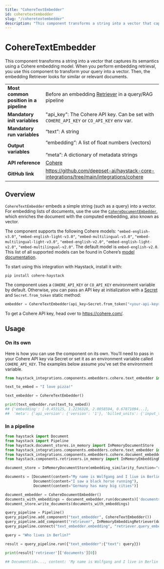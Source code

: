 ```yaml
---
title: "CohereTextEmbedder"
id: coheretextembedder
slug: "/coheretextembedder"
description: "This component transforms a string into a vector that captures its semantics using a Cohere embedding model.  When you perform embedding retrieval, you use this component to transform your query into a vector. Then, the embedding Retriever looks for similar or relevant documents."
---
```


# CohereTextEmbedder

This component transforms a string into a vector that captures its semantics using a Cohere embedding model.  When you perform embedding retrieval, you use this component to transform your query into a vector. Then, the embedding Retriever looks for similar or relevant documents.

|  |  |
| --- | --- |
| **Most common position in a pipeline** | Before an embedding [Retriever](../retrievers.mdx)  in a query/RAG pipeline |
| **Mandatory init variables** | "api_key": The Cohere API key. Can be set with `COHERE_API_KEY` or `CO_API_KEY` env var. |
| **Mandatory run variables** | “text”: A string |
| **Output variables** | “embedding”: A list of float numbers (vectors)  <br /> <br />“meta”:  A dictionary of metadata strings |
| **API reference** | [Cohere](/reference/integrations-cohere) |
| **GitHub link** | https://github.com/deepset-ai/haystack-core-integrations/tree/main/integrations/cohere |

## Overview

`CohereTextEmbedder` embeds a simple string (such as a query) into a vector. For embedding lists of documents, use the use the [`CohereDocumentEmbedder`](https://docs.haystack.deepset.ai/v2.0/docs/coheredocumentembedder), which enriches the document with the computed embedding, also known as vector.

The component supports the following Cohere models:
`"embed-english-v3.0"`, `"embed-english-light-v3.0"`, `"embed-multilingual-v3.0"`,
`"embed-multilingual-light-v3.0"`, `"embed-english-v2.0"`, `"embed-english-light-v2.0"`,
`"embed-multilingual-v2.0"`. The default model is `embed-english-v2.0`. This list of all supported models can be found in Cohere’s [model documentation](https://docs.cohere.com/docs/models#representation).

To start using this integration with Haystack, install it with:

```shell
pip install cohere-haystack
```

The component uses a `COHERE_API_KEY` or `CO_API_KEY` environment variable by default. Otherwise, you can pass an API key at initialization with a [Secret](/docs/secret-management) and `Secret.from_token` static method:

```python
embedder = CohereTextEmbedder(api_key=Secret.from_token("<your-api-key>"))
```

To get a Cohere API key, head over to https://cohere.com/.

## Usage

### On its own

Here is how you can use the component on its own. You’ll need to pass in your Cohere API key via Secret or set it as an environment variable called `COHERE_API_KEY`. The examples below assume you've set the environment variable.

```python
from haystack_integrations.components.embedders.cohere.text_embedder import CohereTextEmbedder

text_to_embed = "I love pizza!"

text_embedder = CohereTextEmbedder()

print(text_embedder.run(text_to_embed))
## {'embedding': [-0.453125, 1.2236328, 2.0058594, 0.67871094...],
##  'meta': {'api_version': {'version': '1'}, 'billed_units': {'input_tokens': 4}}}
```

### In a pipeline

```python
from haystack import Document
from haystack import Pipeline
from haystack.document_stores.in_memory import InMemoryDocumentStore
from haystack_integrations.components.embedders.cohere.text_embedder import CohereTextEmbedder
from haystack_integrations.components.embedders.cohere.document_embedder import CohereDocumentEmbedder
from haystack.components.retrievers.in_memory import InMemoryEmbeddingRetriever

document_store = InMemoryDocumentStore(embedding_similarity_function="cosine")

documents = [Document(content="My name is Wolfgang and I live in Berlin"),
             Document(content="I saw a black horse running"),
             Document(content="Germany has many big cities")]

document_embedder = CohereDocumentEmbedder()
documents_with_embeddings = document_embedder.run(documents)['documents']
document_store.write_documents(documents_with_embeddings)

query_pipeline = Pipeline()
query_pipeline.add_component("text_embedder", CohereTextEmbedder())
query_pipeline.add_component("retriever", InMemoryEmbeddingRetriever(document_store=document_store))
query_pipeline.connect("text_embedder.embedding", "retriever.query_embedding")

query = "Who lives in Berlin?"

result = query_pipeline.run({"text_embedder":{"text": query}})

print(result['retriever']['documents'][0])

## Document(id=..., content: 'My name is Wolfgang and I live in Berlin')
```
